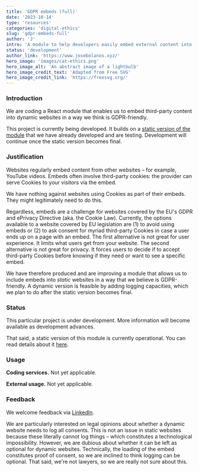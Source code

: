 ```yaml
---
title: 'GDPR embeds (full)'
date: '2023-10-14'
type: 'resources'
categories: 'digital-ethics'
slug: 'gdpr-embeds-full'
author: 'J'
intro: 'A module to help developers easily embed external content into dynamics websites in a way that is compatible with EU regulations.'
status: 'development'
author_link: 'https://www.josebolanos.xyz/'
hero_image: 'images/cat-ethics.png'
hero_image_alt: 'An abstract image of a lightbulb'
hero_image_credit_text: 'Adapted from Free SVG'
hero_image_credit_link: 'https://freesvg.org/'
---
```

 
### Introduction
We are coding a React module that enables us to embed third-party content into dynamic websites in a way we think is GDPR-friendly. 

This project is currently being developed. It builds on a [static version of the module](../gdpr-embeds-static/) that we have already developed and are testing. Development will continue once the static version becomes final.

### Justification
Websites regularly embed content from other websites – for example, YouTube videos. Embeds often involve third-party cookies: the provider can serve Cookies to your visitors via the embed.

We have nothing against websites using Cookies as part of their embeds. They might legitimately need to do this. 

Regardless, embeds are a challenge for websites covered by the EU's GDPR and ePrivacy Directive (aka. the Cookie Law). Currently, the options available to a website covered by EU legislation are (1) to avoid using embeds or (2) to ask consent for myriad third-party Cookies in case a user ends up on a page with an embed. The first alternative is not great for user experience. It limits what users get from your website. The second alternative is not great for privacy. It forces users to decide if to accept third-party Cookies before knowing if they need or want to see a specific embed.

We have therefore produced and are improving a module that allows us to include embeds into *static* websites in a way that we believe is GDPR-friendly. A dynamic version is feasible by adding logging capacities, which we plan to do after the static version becomes final.

### Status
This particular project is under development. More information will become available as development advances.

That said, a static version of this module is currently operational. You can read details about it [here](../gdpr-embeds-static/). 

### Usage
**Coding services.** Not yet applicable.

**External usage.** Not yet applicable. 

### Feedback
We welcome feedback via [LinkedIn](https://www.linkedin.com/company/polyzentrik). 

We are particularly interested on legal opinions about whether a dynamic website needs to log all consents. This is not an issue in static websites because these literally cannot log things – which constitutes a technological impossibility. However, we are dubious about whether it can be left as optional for dynamic websites. Technically, the loading of the embed constitutes proof of consent, so we are inclined to think logging can be optional. That said, we're not lawyers, so we are really not sure about this. 